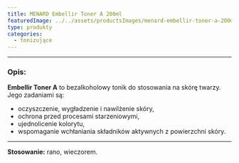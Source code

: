 ```yaml
---
title: MENARD Embellir Toner A 200ml
featuredImage: ../../assets/productsImages/menard-embellir-toner-a-200ml.png
type: produkty
categories:
  - tonizujące
---
```



<Embellir />

---

<h3>Opis:</h3>

**Embellir Toner A** to bezalkoholowy tonik do stosowania na skórę twarzy. Jego zadaniami są:

- oczyszczenie, wygładzenie i nawilżenie skóry,
- ochrona przed procesami starzeniowymi,
- ujednolicenie kolorytu,
- wspomaganie wchłaniania składników aktywnych z powierzchni skóry.

---

**Stosowanie:** rano, wieczorem.

